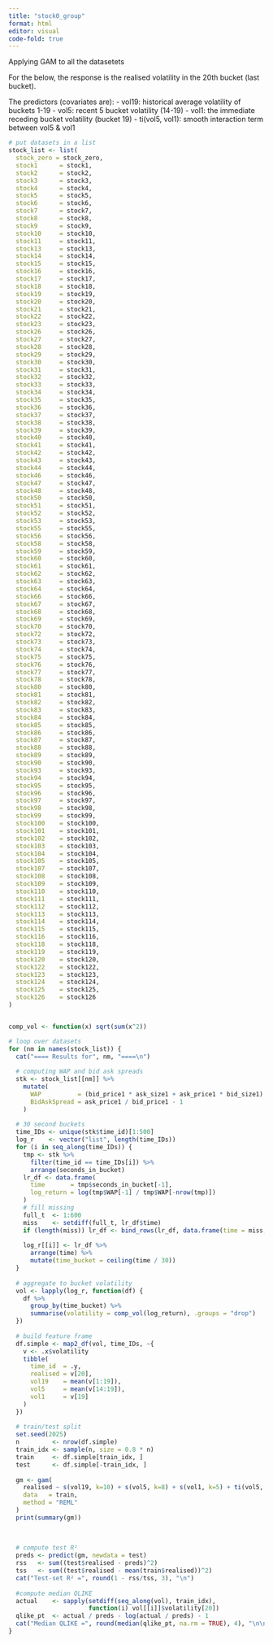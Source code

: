 ```yaml
---
title: "stock0_group"
format: html
editor: visual
code-fold: true
---
```


Applying GAM to all the datasetets

For the below, the response is the realised volatility in the 20th bucket (last bucket).

The predictors (covariates are): 
- vol19: historical average volatility of buckets 1-19 
- vol5: recent 5 bucket volatility (14-19) 
- vol1: the immediate receding bucket volatility (bucket 19) 
- ti(vol5, vol1): smooth interaction term between vol5 & vol1

```r
# put datasets in a list
stock_list <- list(
  stock_zero = stock_zero,
  stock1      = stock1,
  stock2      = stock2,
  stock3      = stock3,
  stock4      = stock4,
  stock5      = stock5,
  stock6      = stock6,
  stock7      = stock7,
  stock8      = stock8,
  stock9      = stock9,
  stock10     = stock10,
  stock11     = stock11,
  stock13     = stock13,
  stock14     = stock14,
  stock15     = stock15,
  stock16     = stock16,
  stock17     = stock17,
  stock18     = stock18,
  stock19     = stock19,
  stock20     = stock20,
  stock21     = stock21,
  stock22     = stock22,
  stock23     = stock23,
  stock26     = stock26,
  stock27     = stock27,
  stock28     = stock28,
  stock29     = stock29,
  stock30     = stock30,
  stock31     = stock31,
  stock32     = stock32,
  stock33     = stock33,
  stock34     = stock34,
  stock35     = stock35,
  stock36     = stock36,
  stock37     = stock37,
  stock38     = stock38,
  stock39     = stock39,
  stock40     = stock40,
  stock41     = stock41,
  stock42     = stock42,
  stock43     = stock43,
  stock44     = stock44,
  stock46     = stock46,
  stock47     = stock47,
  stock48     = stock48,
  stock50     = stock50,
  stock51     = stock51,
  stock52     = stock52,
  stock53     = stock53,
  stock55     = stock55,
  stock56     = stock56,
  stock58     = stock58,
  stock59     = stock59,
  stock60     = stock60,
  stock61     = stock61,
  stock62     = stock62,
  stock63     = stock63,
  stock64     = stock64,
  stock66     = stock66,
  stock67     = stock67,
  stock68     = stock68,
  stock69     = stock69,
  stock70     = stock70,
  stock72     = stock72,
  stock73     = stock73,
  stock74     = stock74,
  stock75     = stock75,
  stock76     = stock76,
  stock77     = stock77,
  stock78     = stock78,
  stock80     = stock80,
  stock81     = stock81,
  stock82     = stock82,
  stock83     = stock83,
  stock84     = stock84,
  stock85     = stock85,
  stock86     = stock86,
  stock87     = stock87,
  stock88     = stock88,
  stock89     = stock89,
  stock90     = stock90,
  stock93     = stock93,
  stock94     = stock94,
  stock95     = stock95,
  stock96     = stock96,
  stock97     = stock97,
  stock98     = stock98,
  stock99     = stock99,
  stock100    = stock100,
  stock101    = stock101,
  stock102    = stock102,
  stock103    = stock103,
  stock104    = stock104,
  stock105    = stock105,
  stock107    = stock107,
  stock108    = stock108,
  stock109    = stock109,
  stock110    = stock110,
  stock111    = stock111,
  stock112    = stock112,
  stock113    = stock113,
  stock114    = stock114,
  stock115    = stock115,
  stock116    = stock116,
  stock118    = stock118,
  stock119    = stock119,
  stock120    = stock120,
  stock122    = stock122,
  stock123    = stock123,
  stock124    = stock124,
  stock125    = stock125,
  stock126    = stock126
)


comp_vol <- function(x) sqrt(sum(x^2))

# loop over datasets
for (nm in names(stock_list)) {
  cat("==== Results for", nm, "====\n")
  
  # computing WAP and bid ask spreads
  stk <- stock_list[[nm]] %>%
    mutate(
      WAP          = (bid_price1 * ask_size1 + ask_price1 * bid_size1) / (bid_size1 + ask_size1),
      BidAskSpread = ask_price1 / bid_price1 - 1
    )
  
  # 30 second buckets
  time_IDs <- unique(stk$time_id)[1:500]
  log_r    <- vector("list", length(time_IDs))
  for (i in seq_along(time_IDs)) {
    tmp <- stk %>% 
      filter(time_id == time_IDs[i]) %>% 
      arrange(seconds_in_bucket)
    lr_df <- data.frame(
      time       = tmp$seconds_in_bucket[-1],
      log_return = log(tmp$WAP[-1] / tmp$WAP[-nrow(tmp)])
    )
    # fill missing
    full_t  <- 1:600
    miss    <- setdiff(full_t, lr_df$time)
    if (length(miss)) lr_df <- bind_rows(lr_df, data.frame(time = miss, log_return = 0))
    
    log_r[[i]] <- lr_df %>%
      arrange(time) %>%
      mutate(time_bucket = ceiling(time / 30))
  }
  
  # aggregate to bucket volatility
  vol <- lapply(log_r, function(df) {
    df %>%
      group_by(time_bucket) %>%
      summarise(volatility = comp_vol(log_return), .groups = "drop")
  })
  
  # build feature frame
  df.simple <- map2_df(vol, time_IDs, ~{
    v <- .x$volatility
    tibble(
      time_id  = .y,
      realised = v[20],
      vol19    = mean(v[1:19]),
      vol5     = mean(v[14:19]),
      vol1     = v[19]
    )
  })
  
  # train/test split
  set.seed(2025)
  n         <- nrow(df.simple)
  train_idx <- sample(n, size = 0.8 * n)
  train     <- df.simple[train_idx, ]
  test      <- df.simple[-train_idx, ]
  
  gm <- gam(
    realised ~ s(vol19, k=10) + s(vol5, k=8) + s(vol1, k=5) + ti(vol5, vol1),
    data   = train,
    method = "REML"
  )
  print(summary(gm))
  
  
  
  # compute test R²
  preds <- predict(gm, newdata = test)
  rss   <- sum((test$realised - preds)^2)
  tss   <- sum((test$realised - mean(train$realised))^2)
  cat("Test-set R² =", round(1 - rss/tss, 3), "\n")
  
  #compute median QLIKE
  actual    <- sapply(setdiff(seq_along(vol), train_idx),
                      function(i) vol[[i]]$volatility[20])
  qlike_pt  <- actual / preds - log(actual / preds) - 1
  cat("Median QLIKE =", round(median(qlike_pt, na.rm = TRUE), 4), "\n\n")
}
```
